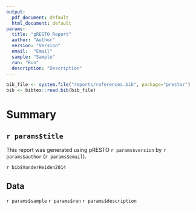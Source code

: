 ```yaml
---
output:
  pdf_document: default
  html_document: default
params:
  title: "pRESTO Report"
  author: "Author"
  version: "Version"
  email:  "Email"
  sample: "Sample"
  run: "Run"
  description: "Description"
---
```


```r
bib_file <- system.file("reports/references.bib", package="prestor")
bib <- bibtex::read.bib(bib_file)
```

# Summary

## `r params$title`

This report was generated using pRESTO `r params$version` by 
`r params$author` (`r params$email`). 

`r bib$VanderHeiden2014`

## Data

`r params$sample`
`r params$run`
`r params$description`


